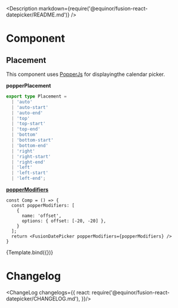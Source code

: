 
<Meta title="Data/DatePicker" component={Template} />

<Description markdown={require('@equinor/fusion-react-datepicker/README.md')} />

# Component

## Placement

This component uses [PopperJs](https://popper.js.org/) for displayingthe calendar picker.

__popperPlacement__
```ts
export type Placement =
  | 'auto'
  | 'auto-start'
  | 'auto-end'
  | 'top'
  | 'top-start'
  | 'top-end'
  | 'bottom'
  | 'bottom-start'
  | 'bottom-end'
  | 'right'
  | 'right-start'
  | 'right-end'
  | 'left'
  | 'left-start'
  | 'left-end';
```

__[popperModifiers](https://popper.js.org/docs/v2/modifiers/)__

```tsx
const Comp = () => {
  const popperModifiers: [
    {
      name: 'offset',
      options: { offset: [-20, -20] },
    }
  ];
  return <FusionDatePicker popperModifiers={popperModifiers} />
}
```

<Canvas>
  <Story name="DatePicker">
    {Template.bind({})}
  </Story>
  <div style={{height: 300, width: '100vw'}} />
</Canvas>

<ArgsTable story="DatePicker" />

# Changelog

<ChangeLog changelogs={{
  react: require('@equinor/fusion-react-datepicker/CHANGELOG.md'), 
}}/>